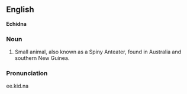 ==English==
'''Echidna'''
===Noun===
#Small animal, also known as a Spiny Anteater, found in Australia and southern New Guinea.

===Pronunciation===
ee.kid.na


{{Wikipedia}}
